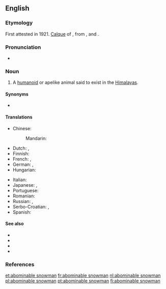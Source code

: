 ==English==
{{wikipedia}}

===Etymology===
First attested in 1921. [[calque|Calque]] of {{etyl|bo|en}} {{m|bo||མི་སྡུག་གངས་མི}}, from {{m|bo|མི་སྡུག||repulsive, unlovely, ugly, hideous}}, and {{m|bo|གངས་མི||snowman}}.

===Pronunciation===
* {{a|US}} {{IPA|/əˈbɑm.ə.nə.bl̩ ˈsnoʊ.mæn/|/əˈbɑm.nə.bl̩ ˈsnoʊ.mæn/|lang=en}}

===Noun===
{{en-noun|head=[[abominable]] [[snowman]]|abominable snowmen}}

# {{label|en|cryptozoology|often|capitalized}} A [[humanoid]] or apelike animal said to exist in the [[Himalayas]].

====Synonyms====
* {{l|en|yeti}}

====Translations====
{{trans-top|humanoid or apelike animal said to exist in the Himalayas}}
* Chinese: 
*: Mandarin: {{t+|cmn|雪人|tr=xuěrén|sc=Hani}}
* Dutch: {{t|nl|verschrikkelijke sneeuwman|m}}, {{t+|nl|yeti|m}}
* Finnish: {{t+|fi|lumimies}}
* French: {{t+|fr|abominable homme des neiges|m}}, {{t+|fr|yéti|m}}
* German: {{t+|de|Yeti|m}}, {{t|de|Schneemensch|m}}
* Hungarian: {{t+|hu|jeti}}
{{trans-mid}}
* Italian: {{t|it|abominevole uomo delle nevi|m}}
* Japanese: {{t|ja|雪男|tr=ゆきおとこ, yukiotoko|sc=Jpan}}, {{t|ja|イエティ|tr=ieti|sc=Jpan}}
* Portuguese: {{t|pt|abominável homem das neves|m}}
* Romanian: {{t|ro|omul zăpezilor|m}}
* Russian: {{t+|ru|сне́жный челове́к|m}}, {{t+|ru|йе́ти|m}}
* Serbo-Croatian: {{t|sh|strašni snježni čovjek}}, {{t+|sh|jeti|m}}
* Spanish: {{t|es|abominable hombre de las nieves|m}}
{{trans-bottom}}

====See also====
* {{l|en|Bigfoot}}
* {{l|en|sasquatch}}
* {{l|en|yeti}}
* {{l|en|yowie}}

===References===
<references/>

[[et:abominable snowman]]
[[fr:abominable snowman]]
[[nl:abominable snowman]]
[[pl:abominable snowman]]
[[pt:abominable snowman]]
[[fi:abominable snowman]]